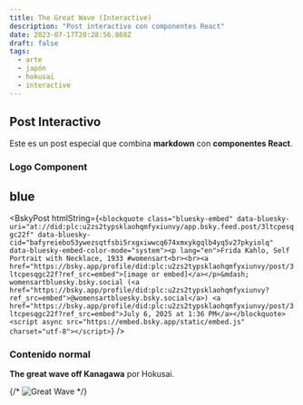 ```yaml
---
title: The Great Wave (Interactive)
description: "Post interactivo con componentes React"
date: 2023-07-17T20:28:56.868Z
draft: false
tags:
  - arte
  - japón
  - hokusai
  - interactive
---
```



## Post Interactivo

Este es un post especial que combina **markdown** con **componentes React**.

### Logo Component

<Logo />

## blue

<BskyPost htmlString={`<blockquote class="bluesky-embed" data-bluesky-uri="at://did:plc:u2zs2typsklaohqmfyxiunvy/app.bsky.feed.post/3ltcpesqgc22f" data-bluesky-cid="bafyreiebo53ywezsqtfsbi5rxgxiwwcq674xmxykgqlb4yq5v27pkyiolq" data-bluesky-embed-color-mode="system"><p lang="en">Frida Kahlo,
Self Portrait with Necklace, 1933 #womensart<br><br><a href="https://bsky.app/profile/did:plc:u2zs2typsklaohqmfyxiunvy/post/3ltcpesqgc22f?ref_src=embed">[image or embed]</a></p>&mdash; womensartbluesky.bsky.social (<a href="https://bsky.app/profile/did:plc:u2zs2typsklaohqmfyxiunvy?ref_src=embed">@womensartbluesky.bsky.social</a>) <a href="https://bsky.app/profile/did:plc:u2zs2typsklaohqmfyxiunvy/post/3ltcpesqgc22f?ref_src=embed">July 6, 2025 at 1:36 PM</a></blockquote><script async src="https://embed.bsky.app/static/embed.js" charset="utf-8"></script>`} />

### Contenido normal

**The great wave off Kanagawa** por Hokusai.

{/* ![Great Wave](https://upload.wikimedia.org/wikipedia/commons/thumb/a/a5/Tsunami_by_hokusai_19th_century.jpg/1280px-Tsunami_by_hokusai_19th_century.jpg) */}

<ImageFromLink src="https://upload.wikimedia.org/wikipedia/commons/thumb/a/a5/Tsunami_by_hokusai_19th_century.jpg/1280px-Tsunami_by_hokusai_19th_century.jpg" />

